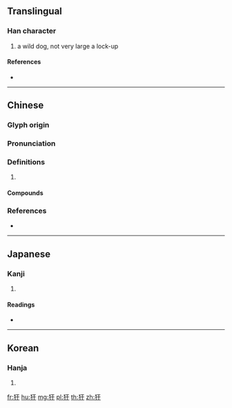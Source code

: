 {{character info/new}}
==Translingual==

===Han character===
{{Han char|rn=94|rad=犬|as=03|sn=6|four=41440|canj=KHMJ}}

# a wild dog, not very large a lock-up

====References====
* {{Han ref|kx=0706.160|dkj=20250|dj=1119.080|hdz=21332.040|uh=72B4|ud=29364|bh=CA43|bd=51779}}

----

==Chinese==
{{zh-forms}}

===Glyph origin===
{{Han etym}}

===Pronunciation===
{{zh-pron
|m=àn
|c=hon6,ngon6,hon4
|mc=y
|oc=y
|cat=
}}

===Definitions===
{{zh-hanzi}}

# {{rfdef|zh}}

====Compounds====
{{zh-der|犴圄|狴犴|獄犴}}

===References===
* {{R:yue:Hanzi}}

----

==Japanese==

===Kanji===
{{ja-kanji|grade=|rs=犬03}}

# {{defn|lang=ja|sort=犬03}}

====Readings====
* {{ja-readings|on=[[かん]] (kan), [[がん]] (gan)|kun=}}

----

==Korean==

===Hanja===
{{ko-hanja|hangeul=안|eumhun=|rv=an|mr=an|y=an}}

# {{defn|lang=ko|sort=犬03}}

[[fr:犴]]
[[hu:犴]]
[[mg:犴]]
[[pl:犴]]
[[th:犴]]
[[zh:犴]]